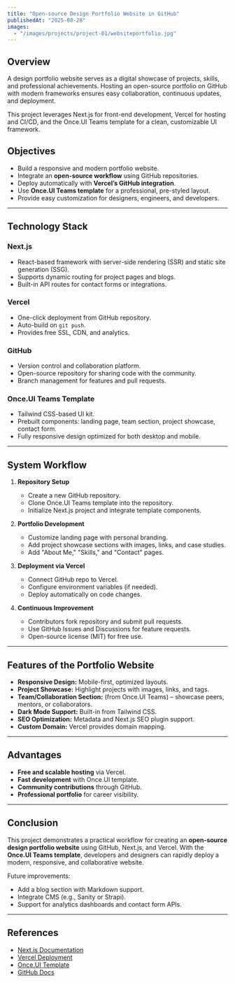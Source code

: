 ---
title: "Open-source Design Portfolio Website in GitHub"
publishedAt: "2025-08-28"
images:
  - "/images/projects/project-01/websiteportfolio.jpg"
---

## Overview

A design portfolio website serves as a digital showcase of projects, skills, and professional achievements. Hosting an open-source portfolio on GitHub with modern frameworks ensures easy collaboration, continuous updates, and deployment.

This project leverages Next.js for front-end development, Vercel for hosting and CI/CD, and the Once.UI Teams template for a clean, customizable UI framework.

## Objectives  
- Build a responsive and modern portfolio website.  
- Integrate an **open-source workflow** using GitHub repositories.  
- Deploy automatically with **Vercel’s GitHub integration**.  
- Use **Once.UI Teams template** for a professional, pre-styled layout.  
- Provide easy customization for designers, engineers, and developers.  

---

## Technology Stack  

### Next.js  
- React-based framework with server-side rendering (SSR) and static site generation (SSG).  
- Supports dynamic routing for project pages and blogs.  
- Built-in API routes for contact forms or integrations.  

### Vercel  
- One-click deployment from GitHub repository.  
- Auto-build on `git push`.  
- Provides free SSL, CDN, and analytics.  

### GitHub  
- Version control and collaboration platform.  
- Open-source repository for sharing code with the community.  
- Branch management for features and pull requests.  

### Once.UI Teams Template  
- Tailwind CSS-based UI kit.  
- Prebuilt components: landing page, team section, project showcase, contact form.  
- Fully responsive design optimized for both desktop and mobile.  

---

## System Workflow  

1. **Repository Setup**  
   - Create a new GitHub repository.  
   - Clone Once.UI Teams template into the repository.  
   - Initialize Next.js project and integrate template components.  

2. **Portfolio Development**  
   - Customize landing page with personal branding.  
   - Add project showcase sections with images, links, and case studies.  
   - Add "About Me," "Skills," and "Contact" pages.  

3. **Deployment via Vercel**  
   - Connect GitHub repo to Vercel.  
   - Configure environment variables (if needed).  
   - Deploy automatically on code changes.  

4. **Continuous Improvement**  
   - Contributors fork repository and submit pull requests.  
   - Use GitHub Issues and Discussions for feature requests.  
   - Open-source license (MIT) for free use.  

---

## Features of the Portfolio Website  
- **Responsive Design:** Mobile-first, optimized layouts.  
- **Project Showcase:** Highlight projects with images, links, and tags.  
- **Team/Collaboration Section:** (from Once.UI Teams) – showcase peers, mentors, or collaborators.  
- **Dark Mode Support:** Built-in from Tailwind CSS.  
- **SEO Optimization:** Metadata and Next.js SEO plugin support.  
- **Custom Domain:** Vercel provides domain mapping.  

---

## Advantages  
- **Free and scalable hosting** via Vercel.  
- **Fast development** with Once.UI template.  
- **Community contributions** through GitHub.  
- **Professional portfolio** for career visibility.  

---

## Conclusion  
This project demonstrates a practical workflow for creating an **open-source design portfolio website** using GitHub, Next.js, and Vercel. With the **Once.UI Teams template**, developers and designers can rapidly deploy a modern, responsive, and collaborative website.  

Future improvements:  
- Add a blog section with Markdown support.  
- Integrate CMS (e.g., Sanity or Strapi).  
- Support for analytics dashboards and contact form APIs.  

---

## References  
- [Next.js Documentation](https://nextjs.org/docs)  
- [Vercel Deployment](https://vercel.com/docs)  
- [Once.UI Template](https://once-ui.com)  
- [GitHub Docs](https://docs.github.com)  
